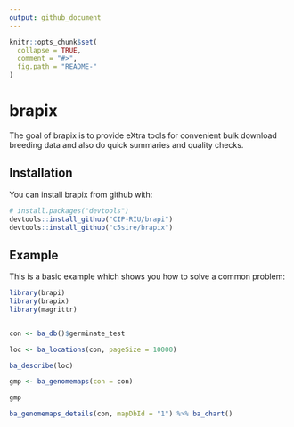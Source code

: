 ```yaml
---
output: github_document
---
```


<!-- README.md is generated from README.Rmd. Please edit that file -->

```r
knitr::opts_chunk$set(
  collapse = TRUE,
  comment = "#>",
  fig.path = "README-"
)
```

# brapix

The goal of brapix is to provide eXtra tools for convenient bulk download breeding data and also do quick summaries and quality checks.

## Installation

You can install brapix from github with:

```r
# install.packages("devtools")
devtools::install_github("CIP-RIU/brapi")
devtools::install_github("c5sire/brapix")

```

## Example

This is a basic example which shows you how to solve a common problem:

```r
library(brapi)
library(brapix)
library(magrittr)


con <- ba_db()$germinate_test

loc <- ba_locations(con, pageSize = 10000)

ba_describe(loc)

gmp <- ba_genomemaps(con = con)

gmp

ba_genomemaps_details(con, mapDbId = "1") %>% ba_chart()

```
